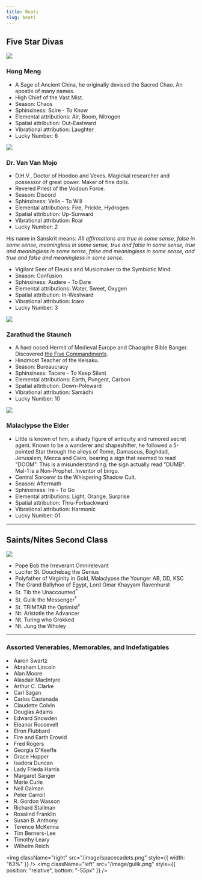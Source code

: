 ```yaml
---
title: Beati
slug: beati
---
```


## Five Star Divas

<a id="hongmeng"></a>
<img
  className="right morph"
  src="/image/hungmeng.png"
  data-morph="/image/chao.filled.black.sm.png"
/>

### Hong Meng

- A Sage of Ancient China, he originally devised the Sacred Chao. An apostle of many names.
- High Chief of the Vast Mist.
- Season: Chaos
- Sphinxiness: Scire - To Know
- Elemental attributions: Air, Boom, Nitrogen
- Spatial attribution: Out-Eastward
- Vibrational attribution: Laughter
- Lucky Number: 6

<a id="vanvanmojo"></a>
<img
  className="right morph"
  src="/image/van_van_mojo.png"
  data-morph="/image/v.sm.png"
/>

### Dr. Van Van Mojo

- D.H.V., Doctor of Hoodoo and Vexes. Magickal researcher and possessor of great power. Maker of fine dolls.
- Revered Priest of the Vodoun Force.
- Season: Discord
- Sphinxiness: Velle - To Will
- Elemental attributions: Fire, Prickle, Hydrogen
- Spatial attribution: Up-Sunward
- Vibrational attribution: Roar
- Lucky Number: 2

His name in Sanskrit means: <i>All affirmations are true in some sense, false in some sense, meaningless in some sense, true and false in some sense, true and meaningless in some sense, false and meaningless in some sense, and true and false and meaningless in some sense.</i>

- Vigilant Seer of Eleusis and Musicmaker to the Symbiotic Mind.
- Season: Confusion
- Sphinxiness: Audere - To Dare
- Elemental attributions: Water, Sweet, Oxygen
- Spatial attribution: In-Westward
- Vibrational attribution: Icaro
- Lucky Number: 3

<a id="zarathud"></a>
<img
  className="right morph"
  src="/image/zarathud.png"
  data-morph="/image/growth.sm.png"
/>

### Zarathud the Staunch

- A hard nosed Hermit of Medieval Europe and Chaosphe Bible Banger. Discovered <a href="/read/the-pentabarf">the Five Commandments</a>.
- Hindmost Teacher of the Keisaku.
- Season: Bureaucracy
- Sphinxiness: Tacere - To Keep Silent
- Elemental attributions: Earth, Pungent, Carbon
- Spatial attribution: Down-Poleward
- Vibrational attribution: Samādhi
- Lucky Number: 10

<a id="mal-1"></a>
<img
  className="right morph"
  src="/image/mal1.png"
  data-morph="/image/3y3.sm.png"
/>

### Malaclypse the Elder

- Little is known of him, a shady figure of antiquity and rumored secret agent. Known to be a wanderer and shapeshifter, he followed a 5-pointed Star through the alleys of Rome, Damascus, Baghdad, Jerusalem, Mecca and Cairo, bearing a sign that seemed to read "DOOM". This is a misunderstanding; the sign actually read "DUMB". Mal-1 is a Non-Prophet. Inventor of bingo.
- Central Sorcerer to the Whispering Shadow Cult.
- Season: Aftermath
- Sphinxiness: Ire - To Go
- Elemental attributions: Light, Orange, Surprise
- Spatial attribution: Thru-Forbackward
- Vibrational attribution: Harmonic
- Lucky Number: 01

---

## Saints/Nites Second Class

<img src="/image/she.png" className="right nozoom" />
<ul>
  <li>Pope Bob the Irreverant Omnirelevant</li>
  <li>Lucifer St. Douchebag the Genius</li>
  <li>Polyfather of Virginity in Gold, Malaclypse the Younger AB, DD, KSC</li>
  <li>The Grand Ballyhoo of Egypt, Lord Omar Khayyam Ravenhurst</li>
  <li>
    St. Tib the Unaccounted<sup>*</sup>
  </li>
  <li>
    St. Gulik the Messenger<sup>†</sup>
  </li>
  <li>
    St. TRIMTAB the Optimist<sup>‡</sup>
  </li>
  <li>Nt. Aristotle the Advancer</li>
  <li>Nt. Turing who Grokked</li>
  <li>Nt. Jung the Wholey</li>
</ul>

---

### Assorted Venerables, Memorables, and Indefatigables

<random>
  <li>Aaron Swartz</li>
  <li>Abraham Lincoln</li>
  <li>Alan Moore</li>
  <li>Alasdair MacIntyre</li>
  <li>Arthur C. Clarke</li>
  <li>Carl Sagan</li>
  <li>Carlos Castenada</li>
  <li>Claudette Colvin</li>
  <li>Douglas Adams</li>
  <li>Edward Snowden</li>
  <li>Eleanor Roosevelt</li>
  <li>Elron Flubbard</li>
  <li>Fire and Earth Erowid</li>
  <li>Fred Rogers</li>
  <li>Georgia O'Keeffe</li>
  <li>Grace Hopper</li>
  <li>Isadora Duncan</li>
  <li>Lady Frieda Harris</li>
  <li>Margaret Sanger</li>
  <li>Marie Curie</li>
  <li>Neil Gaiman</li>
  <li>Peter Carroll</li>
  <li>R. Gordon Wasson</li>
  <li>Richard Stallman</li>
  <li>Rosalind Franklin</li>
  <li>Susan B. Anthony</li>
  <li>Terence McKenna</li>
  <li>Tim Berners-Lee</li>
  <li>Timothy Leary</li>
  <li>Wilhelm Reich</li>
</random>

<img className="right" src="/image/spacecadets.png" style={{ width: "63%" }} />
<img
  className="left"
  src="/image/gulik.png"
  style={{ position: "relative", bottom: "-55px" }}
/>
